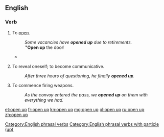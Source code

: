 ==English==

===Verb===
{{en-verb|head=[[open]] [[up]]|opens up|opening up|opened up}}

# {{intransitive|transitive}} To [[open]].
#: ''Some vacancies have '''opened up''' due to retirements.''
#: '''''Open up''' the door!
#* {{quote-news
|year=2011
|date=February 1
|author=Phil McNulty
|title=Arsenal   2 - 1   Everton
|work=BBC
|url=http://news.bbc.co.uk/sport2/hi/football/eng_prem/9379477.stm
|page=
|passage=Wilshere then '''opened up''' Everton's defence, but Van Persie lifted his finish over the onrushing Howard and also over the bar. }}
# {{intransitive}} To reveal oneself; to become communicative.
#: ''After three hours of questioning, he finally '''opened up'''.''
# {{intransitive}} To commence firing weapons.
#: ''As the convoy entered the pass, we '''opened up''' on them with everything we had.''

[[Category:English phrasal verbs]]
[[Category:English phrasal verbs with particle (up)]]

[[et:open up]]
[[fr:open up]]
[[kn:open up]]
[[mg:open up]]
[[pl:open up]]
[[ru:open up]]
[[zh:open up]]